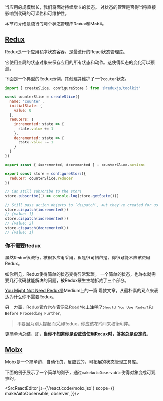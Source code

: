 
当应用的规模增长，我们将面对持续增长的状态。
对状态的管理是否得当将直接影响到代码的可读性和可维护性。

本节将介绍最流行的两个状态管理库Redux和MobX。

## [Redux](https://github.com/reduxjs/redux)

Redux是一个应用程序状态容器。是最流行的React状态管理库。

它使用全局的状态对象来保存应用的所有状态和动作。这使得状态的变化可以预测。

下面是一个典型的Redux示例，其创建并维护了一个`couter`状态。

```js
import { createSlice, configureStore } from '@reduxjs/toolkit'

const counterSlice = createSlice({
  name: 'counter',
  initialState: {
    value: 0
  },
  reducers: {
    incremented: state => {
      state.value += 1
    },
    decremented: state => {
      state.value -= 1
    }
  }
})

export const { incremented, decremented } = counterSlice.actions

export const store = configureStore({
  reducer: counterSlice.reducer
})

// Can still subscribe to the store
store.subscribe(() => console.log(store.getState()))

// Still pass action objects to `dispatch`, but they're created for us
store.dispatch(incremented())
// {value: 1}
store.dispatch(incremented())
// {value: 2}
store.dispatch(decremented())
// {value: 1}
```

### 你不需要Redux

虽然Redux很流行，被很多应用采用，但是很可惜的是，你很可能不应该使用Redux。

如你所见，Redux使得简单的状态变得异常繁琐。
一个简单的状态，也许本就需要几行代码就能解决的问题，被Redux硬生生地拆成了三个部分。

[You Might Not Need Redux](https://medium.com/@dan_abramov/you-might-not-need-redux-be46360cf367)是Medium上的一篇
爆款文章，从最朴素的观点来表达为什么你不需要Redux。

另一方面，Redux官方也在官网及ReadMe上注明了`Should You Use Redux?`和`Before Proceeding Further`。

> 不要因为别人提起而采用Redux，你应该花时间来权衡利弊。

更简单地总结，即，**当你不知道你是否应该使用Redux时，答案总是否定的**。

## [Mobx](https://github.com/mobxjs/mobx)

Mobx是一个简单的，自动化的，反应式的，可拓展的状态管理工具库。

下面的例子展示了一个简单的例子，通过`makeAutoObservable`使得对象变成可观察的。

<SrcReactEditor js={'/react/code/mobx.jsx'} scope={{
  makeAutoObservable,
  observer,
}}/>
